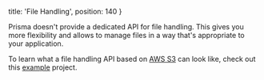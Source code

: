   title: 'File Handling',
  position: 140
}

Prisma doesn't provide a dedicated API for file handling. This gives you more flexibility and allows to manage files in a way that's appropriate to your application.

To learn what a file handling API based on [AWS S3](https://aws.amazon.com/s3/) can look like, check out this [example](https://github.com/prisma/prisma/tree/master/examples/archive/file-handling-s3) project.
